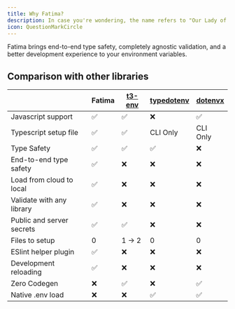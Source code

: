 ```yaml
---
title: Why Fatima?
description: In case you're wondering, the name refers to "Our Lady of Fátima".
icon: QuestionMarkCircle
---
```


Fatima brings end-to-end type safety, completely agnostic validation, and a better development experience to your environment variables.

## Comparison with other libraries

|                           | Fatima | [t3-env][t3env] | [typedotenv][typedotenv] | [dotenvx][dotenvx] |
| ------------------------- | ------ | --------------- | ------------------------ | ------------------ |
| Javascript support        | ✅     | ✅              | ❌                       | ✅                 |
| Typescript setup file     | ✅     | ✅              | CLI Only                 | CLI Only           |
| Type Safety               | ✅     | ✅              | ✅                       | ❌                 |
| End-to-end type safety    | ✅     | ❌              | ❌                       | ❌                 |
| Load from cloud to local  | ✅     | ❌              | ❌                       | ❌                 |
| Validate with any library | ✅     | ❌              | ❌                       | ❌                 |
| Public and server secrets | ✅     | ✅              | ❌                       | ❌                 |
| Files to setup            | 0      | 1 -> 2          | 0                        | 0                  |
| ESlint helper plugin      | ✅     | ❌              | ❌                       | ❌                 |
| Development reloading     | ✅     | ❌              | ❌                       | ❌                 |
| Zero Codegen              | ❌     | ✅              | ❌                       | ✅                 |
| Native .env load          | ❌     | ❌              | ✅                       | ✅                 |

[t3env]: https://github.com/t3-oss/t3-env
[typedotenv]: https://github.com/ssssota/typedotenv
[dotenv]: https://github.com/motdotla/dotenv
[dotenvx]: https://github.com/dotenvx/dotenvx
